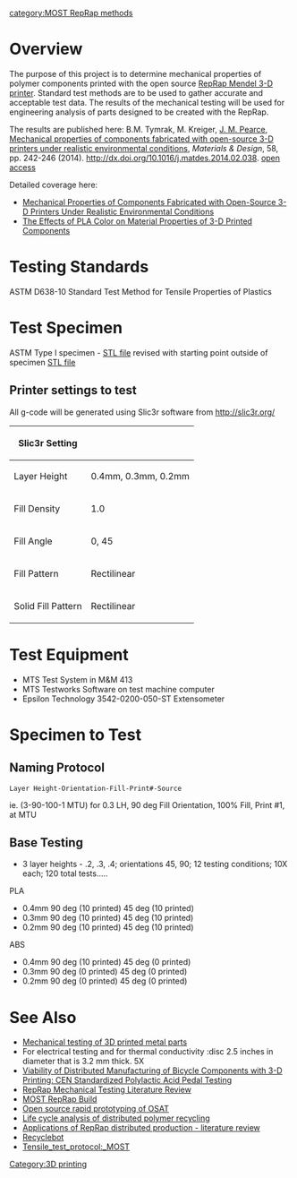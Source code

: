 {{MOST}}
[[category:MOST RepRap methods]]
{{MOST-RepRap}}
= Overview =
The purpose of this project is to determine mechanical properties of polymer components printed with the open source [http://reprap.org/wiki/Main_Page RepRap Mendel 3-D printer]. Standard test methods are to be used to gather accurate and acceptable test data. The results of the mechanical testing will be used for engineering analysis of parts designed to be created with the RepRap.

The results are published here: B.M. Tymrak, M. Kreiger, [[J. M. Pearce]], [http://dx.doi.org/10.1016/j.matdes.2014.02.038 Mechanical properties of components fabricated with open-source 3-D printers under realistic environmental conditions], ''Materials & Design'', 58, pp. 242-246 (2014).  http://dx.doi.org/10.1016/j.matdes.2014.02.038. [https://www.academia.edu/6209168/Mechanical_properties_of_components_fabricated_with_open-source_3-D_printers_under_realistic_environmental_conditions open access]

Detailed coverage here:
* [[Mechanical Properties of Components Fabricated with Open-Source 3-D Printers Under Realistic Environmental Conditions]]
* [[The Effects of PLA Color on Material Properties of 3-D Printed Components]]

= Testing Standards =
ASTM D638-10  Standard Test Method for Tensile Properties of Plastics

= Test Specimen =
ASTM Type I specimen - [http://www.thingiverse.com/thing:13694 STL file]
revised with starting point outside of specimen [http://www.thingiverse.com/thing:28974 STL file]

== Printer settings to test ==
All g-code will be generated using Slic3r software from [http://slic3r.org/ http://slic3r.org/]

{| class="wikitable"
|-
! Slic3r Setting
! 
|-
| Layer Height
| 0.4mm, 0.3mm, 0.2mm
|-
| Fill Density
| 1.0
|-
| Fill Angle
| 0, 45
|-
| Fill Pattern
| Rectilinear
|-
| Solid Fill Pattern
| Rectilinear

|}

= Test Equipment =

*MTS Test System in M&M 413
*MTS Testworks Software on test machine computer
*Epsilon Technology 3542-0200-050-ST Extensometer

= Specimen to Test =

==Naming Protocol==

 Layer Height-Orientation-Fill-Print#-Source

ie. (3-90-100-1 MTU) for 0.3 LH, 90 deg Fill Orientation, 100% Fill, Print #1, at MTU

==Base Testing==
* 3 layer heights - .2, .3, .4; orientations 45, 90; 12 testing conditions; 10X each; 120 total tests.....
PLA 
*0.4mm 90 deg (10 printed) 45 deg (10 printed)
*0.3mm 90 deg (10 printed)  45 deg (10 printed)
*0.2mm 90 deg (10 printed)  45 deg (10 printed)

ABS
*0.4mm 90 deg (10 printed)  45 deg (0 printed)
*0.3mm 90 deg (0 printed)  45 deg (0 printed)
*0.2mm 90 deg (0 printed)  45 deg (0 printed)

= See Also=
*[[Mechanical testing of 3D printed metal parts]]
* For electrical testing and for thermal conductivity :disc 2.5 inches in diameter that is 3.2 mm thick. 5X
* [[Viability of Distributed Manufacturing of Bicycle Components with 3-D Printing: CEN Standardized Polylactic Acid Pedal Testing]]
* [[RepRap Mechanical Testing Literature Review]]
* [[MOST RepRap Build]]
* [[Open source rapid prototyping of OSAT]]
* [[Life cycle analysis of distributed polymer recycling]]
* [[Applications of RepRap distributed production - literature review]]
* [[Recyclebot]]
* [[Tensile_test_protocol:_MOST]]


[[Category:3D printing]]